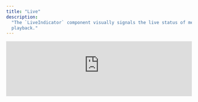 ```yaml
---
title: "Live"
description:
  "The `LiveIndicator` component visually signals the live status of media
  playback."
---
```


<iframe
  src="https://ui-kit-docs-embed.vercel.app/player/live"
  height={550}
  width="100%"
  frameborder="0"
  allowfullscreen
  allow="autoplay"
  style={{
    borderRadius: 10,
  }}
/>

<Info>
  `LiveIndicator` is designed to provide a clear, visual cue of the live status
  of the media playback.
</Info>

#### Features

- Conditional rendering based on live playback status, customizable with the
  `matcher` pattern
- Adheres to [WAI-ARIA](https://w3c.github.io/aria/) design patterns
- Compatible with CSS animations for dynamic enter/exit animations

### Anatomy

Import the components and piece the parts together.

```tsx
import * as Player from "@livepeer/react/player";

export default () => (
  <Player.Root>
    <Player.LiveIndicator />
  </Player.Root>
);
```

## Usage

### Props

#### `forceMount`

Keeps the component always mounted, aiding in managing animations.

#### `matcher`

Determines when the `LiveIndicator` is shown, accepting a boolean or a function
for customized visibility logic.

### Data Attributes

#### `data-livepeer-live-indicator`

Designates the live indicator component within the Player.

#### `data-live`

Denotes the live status (`"true"` for live, `"false"` for not live).

#### `data-visible`

Signifies if the indicator is visible (`"true"`) or hidden (`"false"`), useful
for CSS-based animations.
